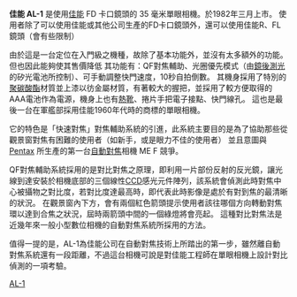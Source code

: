{{unreferenced|time=2011-03-30T11:43:38+00:00}}
'''佳能 AL-1''' 是使用[[佳能|佳能]] FD 卡口鏡頭的 35 毫米單眼相機。於1982年三月上市。
使用者除了可以使用佳能或其他公司生產的FD卡口鏡頭外，還可以使用佳能R、FL鏡頭（會有些限制）

由於這是一台定位在入門級之機種，故除了基本功能外，並沒有太多額外的功能。但也因此能夠使其售價降低
其功能有：QF對焦輔助、光圈優先模式（由[[鏡後測光|鏡後測光]]的矽光電池所控制）、可手動調整快門速度，10秒自拍倒數。
其機身採用了特別的[[聚碳酸酯|聚碳酸酯]]材質並上漆以彷金屬材質，有著較大的握把，並採用了較方便取得的AAA電池作為電源，機身上也有[[熱靴|熱靴]]、捲片手把電子接點、快門線孔。
這也是最後一台在軍艦部採用佳能1960年代時的商標的單眼相機。

它的特色是「快速對焦」對焦輔助系統的引進，此系統主要目的是為了協助那些從觀景窗對焦有困難的使用者（如新手，或是眼力不佳的使用者）
並且意圖與 [[Pentax|Pentax]] 所生產的第一台[[自動對焦|自動對焦]]相機 ME F 競爭。

QF對焦輔助系統採用的是對比對焦之原理，即利用一片部份反射的反光鏡，讓光線到達安裝於相機底部的三個線性[[CCD|CCD]]感光元件陣列，該系統會偵測此時對焦中心被攝物之對比度，若對比度達最高時，即代表此時影像是處於有對到焦的最清晰的狀況。
在觀景窗內下方，會有兩個紅色箭頭提示使用者該往哪個方向轉動對焦環以達到合焦之狀況，屆時兩箭頭中間的一個綠燈將會亮起。
這種對比對焦法是近幾年來一般小型數位相機的自動對焦系統所採用的方法。

值得一提的是，AL-1為佳能公司在自動對焦技術上所踏出的第一步，雖然離自動對焦系統還有一段距離，不過這台相機可說是對佳能工程師在單眼相機上設計對比偵測的一項考驗。

{{Table of Canon SLR|state=expanded}}
[[Category:佳能相機|AL-1]]